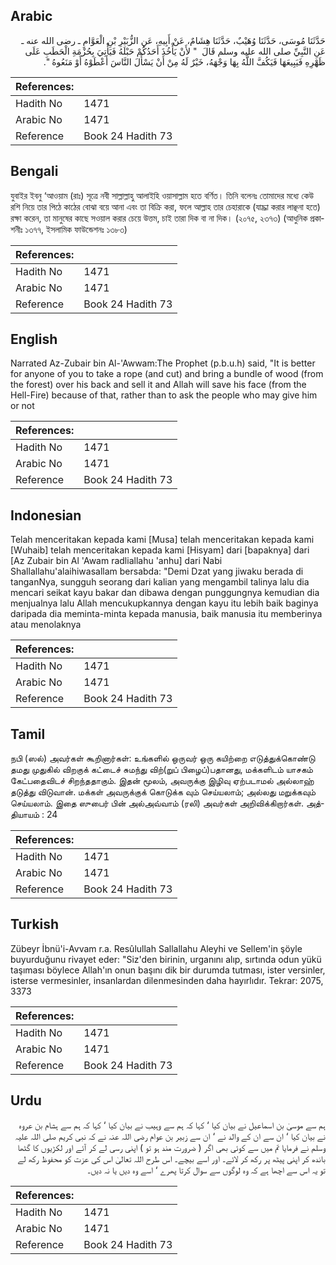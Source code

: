 ## Arabic


<div dir="rtl" lang="ar" style={{fontSize:'larger',backgroundColor:'#f8f9fa',padding:20}}>
حَدَّثَنَا مُوسَى، حَدَّثَنَا وُهَيْبٌ، حَدَّثَنَا هِشَامٌ، عَنْ أَبِيهِ، عَنِ الزُّبَيْرِ بْنِ الْعَوَّامِ ـ رضى الله عنه ـ عَنِ النَّبِيِّ صلى الله عليه وسلم قَالَ ‏ "‏ لأَنْ يَأْخُذَ أَحَدُكُمْ حَبْلَهُ فَيَأْتِيَ بِحُزْمَةِ الْحَطَبِ عَلَى ظَهْرِهِ فَيَبِيعَهَا فَيَكُفَّ اللَّهُ بِهَا وَجْهَهُ، خَيْرٌ لَهُ مِنْ أَنْ يَسْأَلَ النَّاسَ أَعْطَوْهُ أَوْ مَنَعُوهُ ‏"‏‏.‏
</div>
<div style={{backgroundColor:'#f8f9fa',padding:20, marginBottom: 10}}><table> <thead> <tr> <th>References:</th> <th></th> </tr> </thead> <tbody><tr><td>Hadith No</td><td>1471</td></tr><tr><td>Arabic No</td><td>1471</td></tr><tr><td>Reference</td><td>Book 24 Hadith 73</td></tr></tbody></table></div>

## Bengali


<div dir="ltr" lang="bn" style={{fontSize:'larger',backgroundColor:'#f8f9fa',padding:20}}>
যুবাইর ইবনু ‘আওয়াম (রাঃ) সূত্রে নবী সাল্লাল্লাহু আলাইহি ওয়াসাল্লাম হতে বর্ণিত। তিনি বলেনঃ তোমাদের মধ্যে কেউ রশি নিয়ে তার পিঠে কাঠের বোঝা বয়ে আনা এবং তা বিক্রি করা, ফলে আল্লাহ তার চেহারাকে (যাচ্ঞা করার লাঞ্ছনা হতে) রক্ষা করেন, তা মানুষের কাছে সওয়াল করার চেয়ে উত্তম, চাই তারা দিক বা না দিক। (২০৭৫, ২৩৭৩) (আধুনিক প্রকাশনীঃ ১৩৭৭, ইসলামিক ফাউন্ডেশনঃ ১৩৮৩)
</div>
<div style={{backgroundColor:'#f8f9fa',padding:20, marginBottom: 10}}><table> <thead> <tr> <th>References:</th> <th></th> </tr> </thead> <tbody><tr><td>Hadith No</td><td>1471</td></tr><tr><td>Arabic No</td><td>1471</td></tr><tr><td>Reference</td><td>Book 24 Hadith 73</td></tr></tbody></table></div>

## English


<div dir="ltr" lang="en" style={{fontSize:'larger',backgroundColor:'#f8f9fa',padding:20}}>
Narrated Az-Zubair bin Al-'Awwam:The Prophet (p.b.u.h) said, "It is better for anyone of you to take a rope (and cut) and bring a bundle of wood (from the forest) over his back and sell it and Allah will save his face (from the Hell-Fire) because of that, rather than to ask the people who may give him or not
</div>
<div style={{backgroundColor:'#f8f9fa',padding:20, marginBottom: 10}}><table> <thead> <tr> <th>References:</th> <th></th> </tr> </thead> <tbody><tr><td>Hadith No</td><td>1471</td></tr><tr><td>Arabic No</td><td>1471</td></tr><tr><td>Reference</td><td>Book 24 Hadith 73</td></tr></tbody></table></div>

## Indonesian


<div dir="ltr" lang="id" style={{fontSize:'larger',backgroundColor:'#f8f9fa',padding:20}}>
Telah menceritakan kepada kami [Musa] telah menceritakan kepada kami [Wuhaib] telah menceritakan kepada kami [Hisyam] dari [bapaknya] dari [Az Zubair bin Al 'Awam radliallahu 'anhu] dari Nabi Shallallahu'alaihiwasallam bersabda: "Demi Dzat yang jiwaku berada di tanganNya, sungguh seorang dari kalian yang mengambil talinya lalu dia mencari seikat kayu bakar dan dibawa dengan punggungnya kemudian dia menjualnya lalu Allah mencukupkannya dengan kayu itu lebih baik baginya daripada dia meminta-minta kepada manusia, baik manusia itu memberinya atau menolaknya
</div>
<div style={{backgroundColor:'#f8f9fa',padding:20, marginBottom: 10}}><table> <thead> <tr> <th>References:</th> <th></th> </tr> </thead> <tbody><tr><td>Hadith No</td><td>1471</td></tr><tr><td>Arabic No</td><td>1471</td></tr><tr><td>Reference</td><td>Book 24 Hadith 73</td></tr></tbody></table></div>

## Tamil


<div dir="ltr" lang="ta" style={{fontSize:'larger',backgroundColor:'#f8f9fa',padding:20}}>
நபி (ஸல்) அவர்கள் கூறினார்கள்: உங்களில் ஒருவர் ஒரு கயிற்றை எடுத்துக்கொண்டு தமது முதுகில் விறகுக் கட்டைச் சுமந்து விற்(றுப் பிழைப்)பதானது, மக்களிடம் யாசகம் கேட்பதைவிடச் சிறந்ததாகும். இதன் மூலம், அவருக்கு இழிவு ஏற்படாமல் அல்லாஹ் தடுத்து விடுவான். மக்கள் அவருக்குக் கொடுக்க வும் செய்யலாம்; அல்லது மறுக்கவும் செய்யலாம். இதை ஸுபைர் பின் அல்அவ்வாம் (ரலி) அவர்கள் அறிவிக்கிறார்கள். அத்தியாயம் : 24
</div>
<div style={{backgroundColor:'#f8f9fa',padding:20, marginBottom: 10}}><table> <thead> <tr> <th>References:</th> <th></th> </tr> </thead> <tbody><tr><td>Hadith No</td><td>1471</td></tr><tr><td>Arabic No</td><td>1471</td></tr><tr><td>Reference</td><td>Book 24 Hadith 73</td></tr></tbody></table></div>

## Turkish


<div dir="ltr" lang="tr" style={{fontSize:'larger',backgroundColor:'#f8f9fa',padding:20}}>
Zübeyr İbnü'i-Avvam r.a. Resûlullah Sallallahu Aleyhi ve Sellem'in şöyle buyurduğunu rivayet eder: "Siz'den birinin, urganını alıp, sırtında odun yükü taşıması böylece Allah'ın onun başını dik bir durumda tutması, ister versinler, isterse vermesinler, insanlardan dilenmesinden daha hayırlıdır. Tekrar: 2075, 3373
</div>
<div style={{backgroundColor:'#f8f9fa',padding:20, marginBottom: 10}}><table> <thead> <tr> <th>References:</th> <th></th> </tr> </thead> <tbody><tr><td>Hadith No</td><td>1471</td></tr><tr><td>Arabic No</td><td>1471</td></tr><tr><td>Reference</td><td>Book 24 Hadith 73</td></tr></tbody></table></div>

## Urdu


<div dir="rtl" lang="ur" style={{fontSize:'larger',backgroundColor:'#f8f9fa',padding:20}}>
ہم سے موسیٰ بن اسماعیل نے بیان کیا ‘ کہا کہ ہم سے وہیب نے بیان کیا ‘ کہا کہ ہم سے ہشام بن عروہ نے بیان کیا ‘ ان سے ان کے والد نے ‘ ان سے زبیر بن عوام رضی اللہ عنہ نے کہ نبی کریم صلی اللہ علیہ وسلم نے فرمایا تم میں سے کوئی بھی اگر ( ضرورت مند ہو تو ) اپنی رسی لے کر آئے اور لکڑیوں کا گٹھا باندھ کر اپنی پیٹھ پر رکھ کر لائے۔ اور اسے بیچے۔ اس طرح اللہ تعالیٰ اس کی عزت کو محفوظ رکھ لے تو یہ اس سے اچھا ہے کہ وہ لوگوں سے سوال کرتا پھرے ‘ اسے وہ دیں یا نہ دیں۔
</div>
<div style={{backgroundColor:'#f8f9fa',padding:20, marginBottom: 10}}><table> <thead> <tr> <th>References:</th> <th></th> </tr> </thead> <tbody><tr><td>Hadith No</td><td>1471</td></tr><tr><td>Arabic No</td><td>1471</td></tr><tr><td>Reference</td><td>Book 24 Hadith 73</td></tr></tbody></table></div>